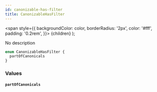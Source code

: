 ```yaml
---
id: canonizable-has-filter
title: CanonizableHasFilter
---
```


<span
style={{
      backgroundColor: color,
      borderRadius: '2px',
      color: '#fff',
      padding: '0.2rem',
    }}>
{children}
</span>
);

No description

```graphql
enum CanonizableHasFilter {
  partOfCanonicals
}
```

### Values

#### `partOfCanonicals`
